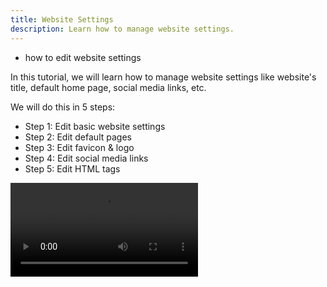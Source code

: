 ```yaml
---
title: Website Settings
description: Learn how to manage website settings.
---
```



<Alert type="success" title="WHAT YOU'LL LEARN">

- how to edit website settings

</Alert>

In this tutorial, we will learn how to manage website settings like website's title, default home page, social media links, etc.

We will do this in 5 steps:
- Step 1: Edit basic website settings
- Step 2: Edit default pages
- Step 3: Edit favicon & logo
- Step 4: Edit social media links
- Step 5: Edit HTML tags

<Video src={websiteSettings} controls={true} />

## Step 1: Edit Basic Website Settings

In this step, we will edit the title of the website.

1. From the **Side Menu**, click **Settings** > **PAGE BUILDER** > **Website**.

    ✔️ The **Website Settings** screen opens.

2. Under the **Website Settings** section, in the **Website name** textbox, update the text to *your website's title* (e.g. **Webiny**).


## Step 2: Edit Default Pages

In this step, we will edit the default **homepage** and **not found (404) page** of the website.

1. Under the **Default Pages** section, in the **Homepage** dropdown, select the page *you want as the homepage* (e.g. **The benefits of a Serverless CMS** - the page we created in the [Create Page](/docs/{version}/user-guides/essentials/create-page) tutorial).

2. Under the **Default Pages** section, in the **Not found (404) page** dropdown, select the page *you want to be displayed* when a user visits a path URL on your website that does not exist (e.g. **Not Found**).


## Step 3: Edit Favicon and Logo

In this step, we will edit the logo of the website.

1. Under the **Favicon and Logo** section,  click the **Logo** image selector.

    ✔️ The media manager screen opens.

2. Click the image *you want to set as the website's logo* (or upload the image if it isn't already uploaded).

The other input field(s) in the **Favicon and Logo** section have the following use cases:

| Field               | Use Case                                         |
| :-------            | :----------------------                          |
| Favicon             | Selected icon will be displayed in the borwser's tab or address bar when a user visits any page on your website |


## Step 4: Edit Social Media Links

In this step, we will add a twiter profile's link to the website.

1. Under the **Social Media** section, in the **Twitter** textbox, type *your twitter profile's link* (e.g. **https://twitter.com/WebinyCMS**).

The other input field(s) in the **Social Media** section have the following use cases:

| Field               | Use Case                                         |
| :-------            | :----------------------                          |
| Facebook            | Link to your Facebook page/profile |
| Instagram            | Link to your Instagram profile |
| Default Open Graph Image | Selected image will be displayed as the preview image when a link of your website is shared over social media |


## Step 5: Edit HTML Tags

In this step, we will add an script tag in the header and footer of the website.

### Header tags
1. Under the **HTML Tags** section, in the **Header tags** text-area, type the following code:

```
<script>
  // Add your header scripts here
</script>
```
**Note:** HTML tags and scripts that are added in **Header tags** will be get added before
the closing `</head>` tag in HTML. 
In Header tags, the supported tags are `<script>` and `<meta>`.

### Footer tags
2. Under the **HTML Tags** section, in the **Footer tags** text-area, type the following code:

```
<script>
  // Add your footer scripts here
</script>
```

**Note:** HTML tags and scripts that are added in **Footer tags** will be get added before
the closing `</body>` tag in HTML. 
In Footer tags, the supported tag is `<script>`.

3. Click **SAVE**.

    ✔️ The messagge "Settings updated successfully." displays.
